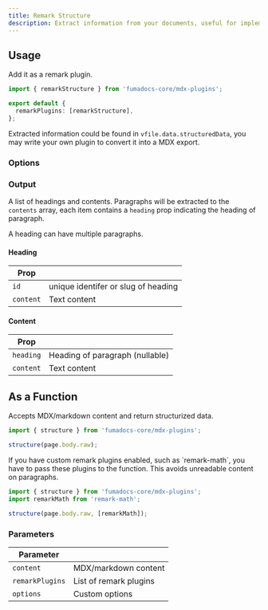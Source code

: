 ```yaml
---
title: Remark Structure
description: Extract information from your documents, useful for implementing document search
---
```


## Usage

Add it as a remark plugin.

```ts
import { remarkStructure } from 'fumadocs-core/mdx-plugins';

export default {
  remarkPlugins: [remarkStructure],
};
```

Extracted information could be found in `vfile.data.structuredData`, you may
write your own plugin to convert it into a MDX export.

### Options

<AutoTypeTable
  path="./content/docs/headless/props.ts"
  name="StructureOptions"
/>

### Output

A list of headings and contents. Paragraphs will be extracted to the `contents`
array, each item contains a `heading` prop indicating the heading of paragraph.

<Callout title="Note">A heading can have multiple paragraphs.</Callout>

#### Heading

| Prop      |                                     |
| --------- | ----------------------------------- |
| `id`      | unique identifer or slug of heading |
| `content` | Text content                        |

#### Content

| Prop      |                                 |
| --------- | ------------------------------- |
| `heading` | Heading of paragraph (nullable) |
| `content` | Text content                    |

## As a Function

Accepts MDX/markdown content and return structurized data.

```ts
import { structure } from 'fumadocs-core/mdx-plugins';

structure(page.body.raw);
```

<Callout title="Tip" className="mt-4">
If you have custom remark plugins enabled, such as
`remark-math`, you have to pass these plugins to the function. This avoids unreadable content on paragraphs.

```ts
import { structure } from 'fumadocs-core/mdx-plugins';
import remarkMath from 'remark-math';

structure(page.body.raw, [remarkMath]);
```

</Callout>

### Parameters

| Parameter       |                        |
| --------------- | ---------------------- |
| `content`       | MDX/markdown content   |
| `remarkPlugins` | List of remark plugins |
| `options`       | Custom options         |
